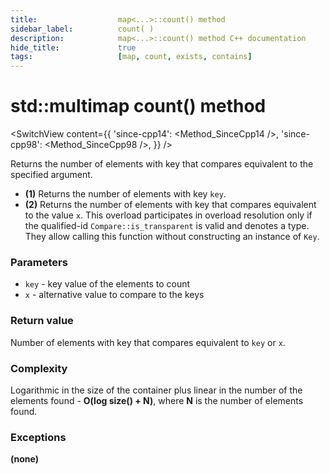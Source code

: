 ```yaml
---
title:					map<...>::count() method
sidebar_label:			count( )
description:			map<...>::count() method C++ documentation
hide_title:				true
tags:					[map, count, exists, contains]
---
```



<!----------------- Codes ---------------------->

<!-- count() -->

# std::multimap count() method

<SwitchView content={{
    'since-cpp14': <Method_SinceCpp14 />,
    'since-cpp98': <Method_SinceCpp98 />,
    }} />

Returns the number of elements with key that compares equivalent to the specified argument.

- **(1)** Returns the number of elements with key `key`.
- **(2)** Returns the number of elements with key that compares equivalent to the value `x`.
    This overload participates in overload resolution only if the qualified-id `Compare::is_transparent` is valid and denotes a type.
    They allow calling this function without constructing an instance of `Key`.

### Parameters

- `key` - key value of the elements to count
- `x` - alternative value to compare to the keys

### Return value

Number of elements with key that compares equivalent to `key` or `x`.

### Complexity

Logarithmic in the size of the container plus linear in the number of the elements found - **O(log size() + N)**, where **N** is the number of elements found.

### Exceptions

**(none)**
